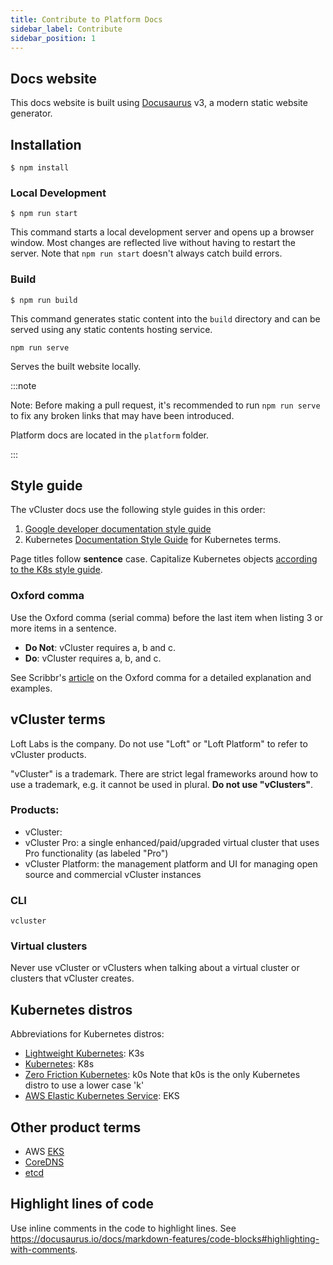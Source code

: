 ```yaml
---
title: Contribute to Platform Docs
sidebar_label: Contribute
sidebar_position: 1
---
```


## Docs website

This docs website is built using [Docusaurus](https://docusaurus.io/) v3, a modern static website generator.

## Installation

```
$ npm install
```

### Local Development

```
$ npm run start
```

This command starts a local development server and opens up a browser window. Most changes are reflected live without having to restart the server.
Note that `npm run start` doesn't always catch build errors.

### Build

```
$ npm run build
```

This command generates static content into the `build` directory and can be served using any static contents hosting service.

`npm run serve`

Serves the built website locally.

:::note

Note: Before making a pull request, it's recommended to run `npm run serve` to fix any broken links that may have been introduced.

Platform docs are located in the `platform` folder.

:::


## Style guide

The vCluster docs use the following style guides in this order:

1. [Google developer documentation style guide](https://developers.google.com/style)
2. Kubernetes [Documentation Style Guide](https://kubernetes.io/docs/contribute/style/style-guide/) for Kubernetes terms.

Page titles follow **sentence** case. Capitalize Kubernetes objects [according to the K8s style guide](https://kubernetes.io/docs/contribute/style/style-guide/#documentation-formatting-standards).

### Oxford comma

Use the Oxford comma (serial comma) before the last item when listing 3 or more items in a sentence.

- **Do Not**: vCluster requires a, b and c.
- **Do**: vCluster requires a, b, and c.

See Scribbr's [article](https://www.scribbr.com/commas/oxford-comma/) on the Oxford comma for a detailed explanation and examples.

## vCluster terms

Loft Labs is the company. Do not use "Loft" or "Loft Platform" to refer to vCluster products.

<!-- vale off -->
"vCluster" is a trademark. There are strict legal frameworks around how to use a trademark, e.g. it cannot be used in plural. **Do not use "vClusters"**.
<!-- vale on -->

### Products:
  - vCluster:
  - vCluster Pro: a single enhanced/paid/upgraded virtual cluster that uses Pro functionality (as labeled "Pro")
  - vCluster Platform: the management platform and UI for managing open source and commercial vCluster instances

### CLI

`vcluster`


### Virtual clusters

<!-- vale off -->
Never use vCluster or vClusters when talking about a virtual cluster or clusters that vCluster creates.
<!-- vale on -->

## Kubernetes distros

Abbreviations for Kubernetes distros:

- [Lightweight Kubernetes](https://k3s.io/): K3s
- [Kubernetes](https://kubernetes.io/): K8s
- [Zero Friction Kubernetes](https://k0sproject.io/ ): k0s  Note that k0s is the only Kubernetes distro to use a lower case 'k'
- [AWS Elastic Kubernetes Service](https://aws.amazon.com/eks/): EKS

## Other product terms

- AWS [EKS](https://aws.amazon.com/eks/)
- [CoreDNS](https://coredns.io/)
- [etcd](https://etcd.io/)


## Highlight lines of code

Use inline comments in the code to highlight lines. See https://docusaurus.io/docs/markdown-features/code-blocks#highlighting-with-comments.
